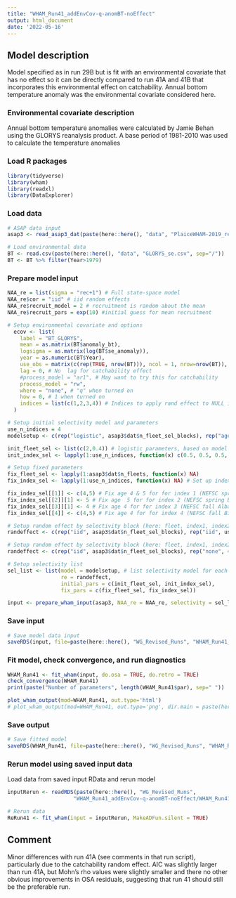 ```yaml
---
title: "WHAM_Run41_addEnvCov-q-anomBT-noEffect"
output: html_document
date: '2022-05-16'
---
```


## Model description
Model specified as in run 29B but is fit with an environmental covariate that has no effect so it can be directly compared to run 41A and 41B that incorporates this environmental effect on catchability. Annual bottom temperature anomaly was the environmental covariate considered here.


### Environmental covariate description
Annual bottom temperature anomalies were calculated by Jamie Behan using the GLORYS reanalysis product. A base period of 1981-2010 was used to calculate the temperature anomalies

### Load R packages
```r
library(tidyverse)
library(wham)
library(readxl)
library(DataExplorer)
```

### Load data
```r
# ASAP data input
asap3 <- read_asap3_dat(paste(here::here(), "data", "PlaiceWHAM-2019_revised_NEFSC-LW-WAA_splitNEFSC-BigUnit.DAT", sep="/"))

# Load environmental data 
BT <- read.csv(paste(here::here(), "data", "GLORYS_se.csv", sep="/"))
BT <- BT %>% filter(Year>1979)
```

### Prepare model input
```r
NAA_re = list(sigma = "rec+1") # Full state-space model
NAA_re$cor = "iid" # iid random effects
NAA_re$recruit_model = 2 # recruitment is random about the mean
NAA_re$recruit_pars = exp(10) #initial guess for mean recruitment

# Setup environmental covariate and options
  ecov <- list(
    label = "BT_GLORYS",
    mean = as.matrix(BT$anomaly_bt),
    logsigma = as.matrix(log(BT$se_anomaly)),
    year = as.numeric(BT$Year),
    use_obs = matrix(c(rep(TRUE, nrow(BT))), ncol = 1, nrow=nrow(BT)), # use all obs except the first 2 (no data 1979 and 1980, not full year of data in 1981) 
    lag = 0, # No  lag for catchability effect
    #process_model = "ar1", # May want to try this for catchability
    process_model = "rw",
    where = "none", # "q" when turned on
    how = 0, # 1 when turned on
    indices = list(c(1,2,3,4)) # Indices to apply rand effect to NULL if not applying to an index (may want to exclude for Bigelow?)
  )

# Setup initial selectivity model and parameters
use_n_indices = 4
modelsetup <- c(rep("logistic", asap3$dat$n_fleet_sel_blocks), rep("age-specific", use_n_indices))

init_fleet_sel <- list(c(2,0.4)) # logistic parameters, based on model type
init_index_sel <- lapply(1:use_n_indices, function(x) c(0.5, 0.5, 0.5, 1, 1, 0.5, 0.5, 0.5, 0.5, 0.5, 0.5))

# Setup fixed parameters
fix_fleet_sel <- lapply(1:asap3$dat$n_fleets, function(x) NA) 
fix_index_sel <- lapply(1:use_n_indices, function(x) NA) # Set up index object

fix_index_sel[[1]] <- c(4,5) # Fix age 4 & 5 for for index 1 (NEFSC spring Albatross)
fix_index_sel[[2]][1] <- 5 # Fix age  5 for for index 2 (NEFSC spring Bigelow)
fix_index_sel[[3]][1] <- 4 # Fix age 4 for for index 3 (NEFSC fall Albatross)
fix_index_sel[[4]] <- c(4,5) # Fix age 4 for for index 4 (NEFSC fall Bigelow)

# Setup random effect by selectivity block (here: fleet, index1, index2)
randeffect <- c(rep("iid", asap3$dat$n_fleet_sel_blocks), rep("iid", use_n_indices))

# Setup random effect by selectivity block (here: fleet, index1, index2, index3, index4)
randeffect <- c(rep("iid", asap3$dat$n_fleet_sel_blocks), rep("none", 4)) # Don't include selectivity random effects for any surveys 

# Setup selectivity list
sel_list <- list(model = modelsetup, # list selectivity model for each fleet and index
                 re = randeffect,
                 initial_pars = c(init_fleet_sel, init_index_sel),
                 fix_pars = c(fix_fleet_sel, fix_index_sel))

input <- prepare_wham_input(asap3, NAA_re = NAA_re, selectivity = sel_list, ecov=ecov, model_name = "WHAM_Run41") 
```

### Save input
```r
# Save model data input
saveRDS(input, file=paste(here::here(), "WG_Revised_Runs", "WHAM_Run41_addEnvCov-q-anomBT-noEffect", "WHAM_Run41_input.rds", sep="/"))
```

### Fit model, check convergence, and run diagnostics
```r
WHAM_Run41 <- fit_wham(input, do.osa = TRUE, do.retro = TRUE) 
check_convergence(WHAM_Run41)
print(paste("Number of parameters", length(WHAM_Run41$par), sep=" "))

plot_wham_output(mod=WHAM_Run41, out.type='html')
# plot_wham_output(mod=WHAM_Run41, out.type='png', dir.main = paste(here::here(), "WHAM_Run41", sep="/"))
```

### Save output
```r
# Save fitted model
saveRDS(WHAM_Run41, file=paste(here::here(), "WG_Revised_Runs", "WHAM_Run41_addEnvCov-q-anomBT-noEffect", "WHAM_Run41_model.rds", sep="/"))
```

### Rerun model using saved input data
Load data from saved input RData and rerun model
```r
inputRerun <- readRDS(paste(here::here(), "WG_Revised_Runs",
                     "WHAM_Run41_addEnvCov-q-anomBT-noEffect/WHAM_Run41_input.rds", sep="/"))

# Rerun data
ReRun41 <- fit_wham(input = inputRerun, MakeADFun.silent = TRUE)
```

## Comment
Minor differences with run 41A (see comments in that run script), particularly due to the catchability random effect. AIC was slightly larger than run 41A, but Mohn's rho values were slightly smaller and there no other obvious improvements in OSA residuals, suggesting that run 41 should still be the preferable run.


